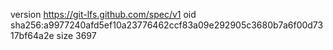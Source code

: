 version https://git-lfs.github.com/spec/v1
oid sha256:a9977240afd5ef10a23776462ccf83a09e292905c3680b7a6f00d7317bf64a2e
size 3697
